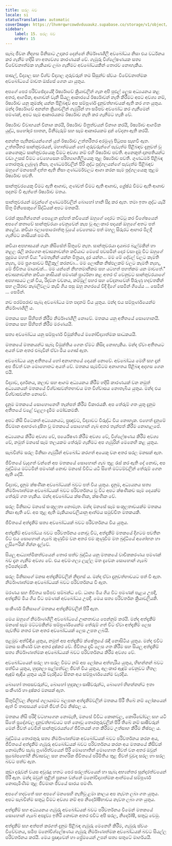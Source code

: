 ```yaml
---
title: සරල බව
locale: si
statusTranslation: automatic
coverImage: https://lhvmrqwrcowdvduuaukz.supabase.co/storage/v1/object/public/strapi-uploads/small_cover-educacion-fundamental.webp-2d51a7828a2b1309555be27f7e2a61a0.webp
sidebar:
    label: 15. සරල බව
    order: 15
---
```

සැබෑ ජීවන නිදහස මිනිසාට උදාකර දෙන්නේ නිර්මාණශීලී අවබෝධය නිසා එය වර්ධනය කර ගැනීම හදිසි හා අත්‍යවශ්‍ය කාරණයක් වේ. ගැඹුරු විශ්ලේෂණයක සත්‍ය විවේචනාත්මක හැකියාව ලබා ගැනීමට අවබෝධයකින් තොරව නොහැකිය.

පාසල්, විද්‍යාල සහ විශ්ව විද්‍යාල ගුරුවරුන් තම සිසුන්ව ස්වයං විවේචනාත්මක අවබෝධයේ මාවත ඔස්සේ ගෙන යා යුතුය.

අපගේ පෙර පරිච්ඡේදයේදී ඊර්ෂ්‍යාවේ ක්‍රියාවලීන් ගැන අපි පුළුල් ලෙස අධ්‍යයනය කළ අතර, ආගමික, ආශාවන් වැනි සියලු ආකාරයේ ඊර්ෂ්‍යාවන් නැති කිරීමට අපට අවශ්‍ය නම්, ඊර්ෂ්‍යාව යනු කුමක්ද යන්න පිළිබඳව අප සම්පූර්ණ දැනුවත්භාවයක් ඇති කර ගත යුතුය. මන්ද ඊර්ෂ්‍යාවේ අනන්ත ක්‍රියාවලීන් ගැඹුරින් හා සමීපව අවබෝධ කර ගැනීමෙන් පමණක්, අපට සෑම ආකාරයකම ඊර්ෂ්‍යාව නැති කර ගැනීමට හැකි වේ.

ඊර්ෂ්‍යාව විවාහයන් විනාශ කරයි, ඊර්ෂ්‍යාව මිත්‍රත්වයන් විනාශ කරයි, ඊර්ෂ්‍යාව ආගමික යුද්ධ, සහෝදර ඝාතන, මිනීමැරුම් සහ සෑම ආකාරයකම දුක් වේදනා ඇති කරයි.

අනන්ත පැතිකඩයන්ගෙන් යුත් ඊර්ෂ්‍යාව උත්තරීතර අරමුණු පිටුපස සැඟවී ඇත. උත්තරීතර සාන්තුවරයන්, මහාත්මයන් හෝ ගුරුවරුන්ගේ පැවැත්ම පිළිබඳව දැනුවත් වූ කෙනෙකුට සාන්තුවරයෙකු වීමට අවශ්‍ය නම් එහි ඊර්ෂ්‍යාව පවතී. අනෙකුත් දානපතියන්ට වඩා උසස් වීමට වෙහෙසෙන පරිත්‍යාගශීලියෙකු තුළ ඊර්ෂ්‍යාව පවතී. ගුණධර්ම පිළිබඳ තොරතුරු ලැබුණු නිසා, ගුණධර්මවලින් පිරි ශුද්ධ පුද්ගලයන්ගේ පැවැත්ම පිළිබඳව ඔහුගේ මනසෙහි දත්ත ඇති නිසා ගුණධර්මවලට ආශා කරන සෑම පුද්ගලයෙකු තුළම ඊර්ෂ්‍යාව පවතී.

සාන්තුවරයෙකු වීමට ඇති ආශාව, ගුණවත් වීමට ඇති ආශාව, ශ්‍රේෂ්ඨ වීමට ඇති ආශාව පදනම් වී ඇත්තේ ඊර්ෂ්‍යාව මතය.

සාන්තුවරයන් ඔවුන්ගේ ගුණධර්මවලින් බොහෝ හානි සිදු කර ඇත. තමා ඉතා ශුද්ධ යැයි සිතූ මිනිසෙකුගේ සිද්ධියක් අපට මතකයි.

වරක් කුසගින්නෙන් පෙළෙන දුප්පත් කවියෙක් ඔහුගේ දොරට තට්ටු කර විශේෂයෙන් අපගේ කතාවේ සාන්තුවරයා වෙනුවෙන් කැප වූ අලංකාර පදයක් ඔහුගේ අතට පත් කළේය. කවියා බලාපොරොත්තු වූයේ වෙහෙසට පත් මහලු සිරුරට ආහාර මිලදී ගැනීමට කාසියක් පමණි.

කවියා අපහාසයක් ගැන කිසිසේත් සිතුවේ නැත. සාන්තුවරයා දයාබර බැල්මකින් හා නළල රැලි කරගෙන අවාසනාවන්ත කවියාට මෙසේ පවසමින් දොර වසා දැමූ විට ඔහුගේ පුදුමය මහත් විය: "මෙතැනින් යන්න මිත්‍රයා, දුර යන්න... මම මේ දේවල් වලට කැමති නැහැ, මම ප්‍රශංසාවට පිළිකුල් කරනවා... මම ලෞකික නිෂ්ඵලකම් වලට කැමති නැහැ, මේ ජීවිතය මායාවක්... මම යන්නේ නිහතමානීකම සහ යටහත් පහත්කම යන මාවතේ." අවාසනාවන්ත කවියා කාසියක් පමණක් ප්‍රාර්ථනා කළ අතර ඒ වෙනුවට සාන්තුවරයාගේ අපහාසයට ලක් විය, රිදවන වචනය, කම්මුල් පහර සහ වේදනාවෙන් පිරුණු හදවතකින් සහ ලයිරාව කැබලිවලට කැඩී ගිය පසු ඔහු නගරයේ වීදි දිගේ සෙමින් ගියේය ... සෙමින් ... සෙමින්.

නව පරම්පරාව සැබෑ අවබෝධය මත පදනම් විය යුතුය. මන්ද එය සම්පූර්ණයෙන්ම නිර්මාණශීලී ය.

මතකය සහ සිහිපත් කිරීම නිර්මාණශීලී නොවේ. මතකය යනු අතීතයේ සොහොනයි. මතකය සහ සිහිපත් කිරීම මරණයයි.

සත්‍ය අවබෝධය යනු සම්පූර්ණ විමුක්තියේ මනෝවිද්‍යාත්මක සාධකයයි.

මතකයේ මතකයන්ට සැබෑ විමුක්තිය ගෙන ඒමට කිසිදා නොහැකිය. මන්ද ඒවා අතීතයට අයත් වන අතර එබැවින් ඒවා මිය ගොස් ඇත.

අවබෝධය යනු අතීතයේ හෝ අනාගතයේ දෙයක් නොවේ. අවබෝධය මෙහි සහ දැන් අප ජීවත් වන මොහොතට අයත් වේ. මතකය සැමවිටම අනාගතය පිළිබඳ අදහස ගෙන එයි.

විද්‍යාව, දර්ශනය, කලාව සහ ආගම අධ්‍යයනය කිරීම හදිසි කාරණයක් වන නමුත් අධ්‍යයනයන් මතකයේ විශ්වාසවන්තභාවය මත විශ්වාසය නොතැබිය යුතුය. මන්ද එය විශ්වාසවන්ත නොවේ.

දැනුම මතකයේ සොහොනෙහි තැන්පත් කිරීම විකාරයකි. අප තේරුම් ගත යුතු දැනුම අතීතයේ වළේ වළලා දැමීම මෝඩකමකි.

අපට කිසි විටෙකත් අධ්‍යයනයට, ප්‍රඥාවට, විද්‍යාවට විරුද්ධ විය නොහැක. එහෙත් දැනුමේ ජීවමාන ආභරණ දූෂිත වූ මතකයේ සොහොන් ගැබ අතර තැන්පත් කිරීම නොගැලපේ.

අධ්‍යයනය කිරීම අවශ්‍ය වේ, පර්යේෂණ කිරීම අවශ්‍ය වේ, විශ්ලේෂණය කිරීම අවශ්‍ය වේ, නමුත් මනසේ සෑම තලයකම තේරුම් ගැනීමට අප ගැඹුරින් මෙනෙහි කළ යුතුය.

සැබවින්ම සරල මිනිසා ගැඹුරින් අවබෝධ කරගත් අයෙකු වන අතර සරල මනසක් ඇත.

ජීවිතයේ වැදගත් වන්නේ අප මතකයේ සොහොන් ගැබ තුළ රැස් කර ඇති දේ නොව, අප බුද්ධිමය මට්ටමින් පමණක් නොව මනසේ විවිධ යටි සිතේ මට්ටම්වලින් තේරුම් ගෙන ඇති දේයි.

විද්‍යාව, දැනුම ක්ෂණික අවබෝධයක් බවට පත් විය යුතුය. දැනුම, අධ්‍යයනය සත්‍ය නිර්මාණාත්මක අවබෝධයක් බවට පරිවර්තනය වූ විට අපට ක්ෂණිකව සෑම දෙයක්ම තේරුම් ගත හැකිය. මන්ද අවබෝධය ක්ෂණික, ක්ෂණික වේ.

සරල මිනිසාට මනසේ සංකූලතා නොමැත. මන්ද මනසේ සෑම සංකූලතාවයක්ම මතකය නිසා ඇති වේ. අප තුළ ඇති මැකියාවෙලියානු ආත්මය සමුච්චිත මතකයකි.

ජීවිතයේ අත්දැකීම් සත්‍ය අවබෝධයක් බවට පරිවර්තනය විය යුතුය.

අත්දැකීම් අවබෝධය බවට පරිවර්තනය නොවූ විට, අත්දැකීම් මතකයේ දිගටම පවතින විට එය සොහොන් ගැබේ කුණුවීම වන අතර එම කුණුවීම මත බුද්ධියේ අශෝභන හා ලුසිෆෙරික් ගින්න දැල්වේ.

සියලු ආධ්‍යාත්මිකත්වයෙන් තොර සත්ව බුද්ධිය යනු මතකයේ වාචිකකරණය පමණක් බව දැන ගැනීම අවශ්‍ය වේ. එය අවමංගල්‍ය ලෑල්ල මත දැවෙන සොහොන් ගැබේ ඉටිපන්දමකි.

සරල මිනිසාගේ මනස අත්දැකීම්වලින් නිදහස් ය. මන්ද ඒවා දැනුවත්භාවයට පත් වී ඇත. නිර්මාණාත්මක අවබෝධයක් බවට පරිවර්තනය වී ඇත.

මරණය සහ ජීවිතය සමීපව සම්බන්ධ වේ. ධාන්‍ය මිය ගිය විට පමණක් පැළය උපදී, අත්දැකීම් මිය ගිය විට පමණක් අවබෝධය උපදී. මෙය සත්‍ය පරිවර්තන ක්‍රියාවලියකි.

සංකීර්ණ මිනිසාගේ මතකය අත්දැකීම්වලින් පිරී ඇත.

මෙය ඔහුගේ නිර්මාණශීලී අවබෝධයේ ඌනතාවය පෙන්නුම් කරයි. මන්ද අත්දැකීම් මනසේ සෑම මට්ටමකින්ම සම්පූර්ණයෙන්ම තේරුම් ගත් විට ඒවා අත්දැකීම් ලෙස පැවතීම නතර වන අතර අවබෝධයක් ලෙස උපත ලබයි.

පළමුව අත්විඳිය යුතුය, නමුත් අප අත්දැකීම් ක්ෂේත්‍රයේ රැඳී නොසිටිය යුතුය. මන්ද එවිට මනස සංකීර්ණ වන අතර දුෂ්කර වේ. ජීවිතය දැඩි ලෙස ගත කිරීම සහ සියලු අත්දැකීම් සත්‍ය නිර්මාණාත්මක අවබෝධයක් බවට පරිවර්තනය කිරීම අවශ්‍ය වේ.

අවබෝධයෙන් සරල හා සරල වීමට නම් අප ලෝකය අත්හැරිය යුතුය, හිඟන්නන් බවට පත්විය යුතුය, හුදකලා පැල්පත්වල ජීවත් විය යුතුය, අලංකාර ඇඳුම් වෙනුවට හීතල ඇඳුම් ඇඳිය යුතුය යැයි වැරදියට සිතන අය සම්පූර්ණයෙන්ම වැරදිය.

බොහෝ තාපසවරුන්ට, බොහෝ හුදකලා සෘෂිවරුන්ට, බොහෝ හිඟන්නන්ට ඉතා සංකීර්ණ හා දුෂ්කර මනසක් ඇත.

සිතුවිලිවල නිදහස් ගලායාමට බලපාන අත්දැකීම්වලින් මතකය පිරී තිබේ නම් ලෝකයෙන් ඈත් වී තාපසයන් මෙන් ජීවත් වීම නිෂ්ඵල ය.

මතකය නිසි පරිදි වටහාගෙන නොමැති, මනසේ විවිධ කොනවල, කොරිඩෝවල සහ යටි සිතේ ප්‍රදේශවල දැනුවත්භාවයට පත් නොවූ තොරතුරුවලින් පිරී තිබේ නම් සෘෂිවරුන් මෙන් ජීවත් වෙමින් සාන්තුවරයන්ගේ ජීවිතයක් ගත කිරීමට උත්සාහ කිරීම නිෂ්ඵල ය.

බුද්ධිමය තොරතුරු සත්‍ය නිර්මාණාත්මක අවබෝධයක් බවට පරිවර්තනය කරන අය, ජීවිතයේ අත්දැකීම් ගැඹුරු අවබෝධයක් බවට පරිවර්තනය කරන අය මතකයේ කිසිවක් නොමැතිව සැබෑ පූර්ණත්වයෙන් පිරී මොහොතින් මොහොත ජීවත් වන අතර ඔවුන් සුඛෝපභෝගී නිවාසවල සහ නාගරික ජීවිතයේ පරිමිතිය තුළ ජීවත් වුවද සරල හා සරල බවට පත්ව ඇත.

කුඩා දරුවන් වයස අවුරුදු හතට පෙර සරලත්වයෙන් හා සැබෑ අභ්‍යන්තර සුන්දරත්වයෙන් පිරී ඇත. මන්ද ඔවුන් තුළින් ප්‍රකාශ වන්නේ මනෝවිද්‍යාත්මක ආත්මයේ සම්පූර්ණ නොපැමිණීම තුළ ජීවමාන ජීවයේ සාරය පමණි.

අපගේ හදවතේ සහ අපගේ මනසෙහි නැතිවූ ළමා කාලය අප නැවත ලබා ගත යුතුය. අපට සැබවින්ම සතුටු වීමට අවශ්‍ය නම් අප නිර්දෝෂීභාවය නැවත ලබා ගත යුතුය.

අත්දැකීම් සහ අධ්‍යයනය ගැඹුරු අවබෝධයක් බවට පරිවර්තනය වීමෙන් මතකයේ සොහොන් ගැබේ අපද්‍රව්‍ය ඉතිරි නොවන අතර එවිට අපි සරල, නිර්දෝෂී, සතුටු වෙමු.

අත්දැකීම් සහ අත්පත් කරගත් දැනුම පිළිබඳ ගැඹුරු මෙනෙහි කිරීම, ගැඹුරු ස්වයං විවේචනය, සමීප මනෝවිශ්ලේෂණය ගැඹුරු නිර්මාණාත්මක අවබෝධයක් බවට සියල්ල පරිවර්තනය කරයි. මෙය ප්‍රඥාවෙන් හා ප්‍රේමයෙන් උපන් සත්‍ය සතුටේ මාර්ගයයි.

